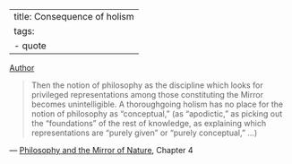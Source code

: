 
---
title: Consequence of holism
tags:
 - quote
---

[Author](/docs/phil/Richard Rorty.html)

> Then the notion of philosophy as the discipline which looks for privileged representations among those constituting the Mirror becomes unintelligible. A thoroughgoing holism has no place for the notion of philosophy as "conceptual," (as "apodictic," as picking out the "foundations" of the rest of knowledge, as explaining which representations are "purely given" or "purely conceptual," ...)

 — [Philosophy and the Mirror of Nature](/docs/phil/Philosophy and the Mirror of Nature.html), Chapter 4